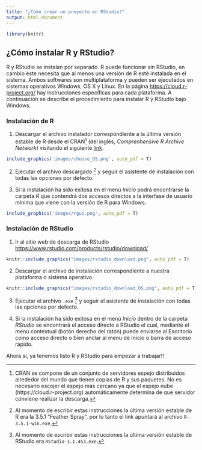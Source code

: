 ```yaml
---
title: "¿Cómo crear un proyecto en RStudio?"
output: html_document
---
```


```r
library(knitr)
```

## ¿Cómo instalar R y RStudio?

R y RStudio se instalan por separado. R puede funcionar sin RStudio, en cambio éste necesita que al menos una versión de R esté instalada en el sistema. Ambos softwares son multiplataforma y pueden ser ejecutados en sistemas operativos Windows, OS X  y Linux. En la página [https://cloud.r-project.org/](https://cloud.r-project.org/) hay instrucciones específicas para cada plataforma. A continuación se describe el procedimiento para instalar R y RStudio bajo Windows.

### Instalación de R

1) Descargar el archivo instalador correspondiente a la última versión estable de R desde el CRAN[^1] (del inglés, _Comprenhensive R Archive Network_) visitando el siguiente [link](https://cloud.r-project.org/bin/windows/base/release.htm). 

```r
include_graphics('images/choose_OS.png', auto_pdf = T)
```

[^1]: CRAN se compone de un conjunto de servidores espejo distribuidos alrededor del mundo que tienen copias de R y sus paquetes. No es necesario escojer el espejo más cercano ya que el espejo nube (https://cloud.r-project.org) automáticamente determina de que servidor conviene realizar la descarga.

2) Ejecutar el archivo descargado [^2] y seguir el asistente de instalación con todas las opciones por defecto. 

[^2]: Al momento de escribir estas instrucciones la última versión estable de R era la 3.5.1 "Feather Spray", por lo tanto el link apuntará al archivo `R-3.5.1-win.exe`. 

3) Si la instalación ha sido exitosa en el menú _Inicio_ podrá encontrarse la carpeta _R_ que contendrá dos accesos directos a la interfase de usuario mínima que viene con la versión de R para Windows.

```r
include_graphics('images/rgui.png', auto_pdf = T)
```

### Instalación de RStudio

1) Ir al sitio web de descarga de RStudio [https://www.rstudio.com/products/rstudio/download/](https://www.rstudio.com/products/rstudio/download/)

```r
knitr::include_graphics("images/rstudio_download.png", auto_pdf = T)
```

2) Descargar el archivo de instalación correspondiente a nuestra plataforma o sistema operativo. 

```r
knitr::include_graphics("images/rstudio_download_OS.png", auto_pdf = T)
```

3) Ejecutar el archivo `.exe` [^3] y seguir el asistente de instalación con todas las opciones por defecto.

[^3]: Al momento de escribir estas instrucciones la última versión estable de RStudio era  `RStudio-1.1.453.exe`. 

4) Si la instalación ha sido exitosa en el menú _Inicio_ dentro de la carpeta _RStudio_  se encontrará el acceso directo a RStudio el cual, mediante el menu contextual (botón derecho del ratón) puede enviarse al Escritorio como acceso directo o bien anclar al menu de Inicio o barra de acceso rápido.
   
Ahora sí, ya tenemos listo R y RStudio para empezar a trabajar!!